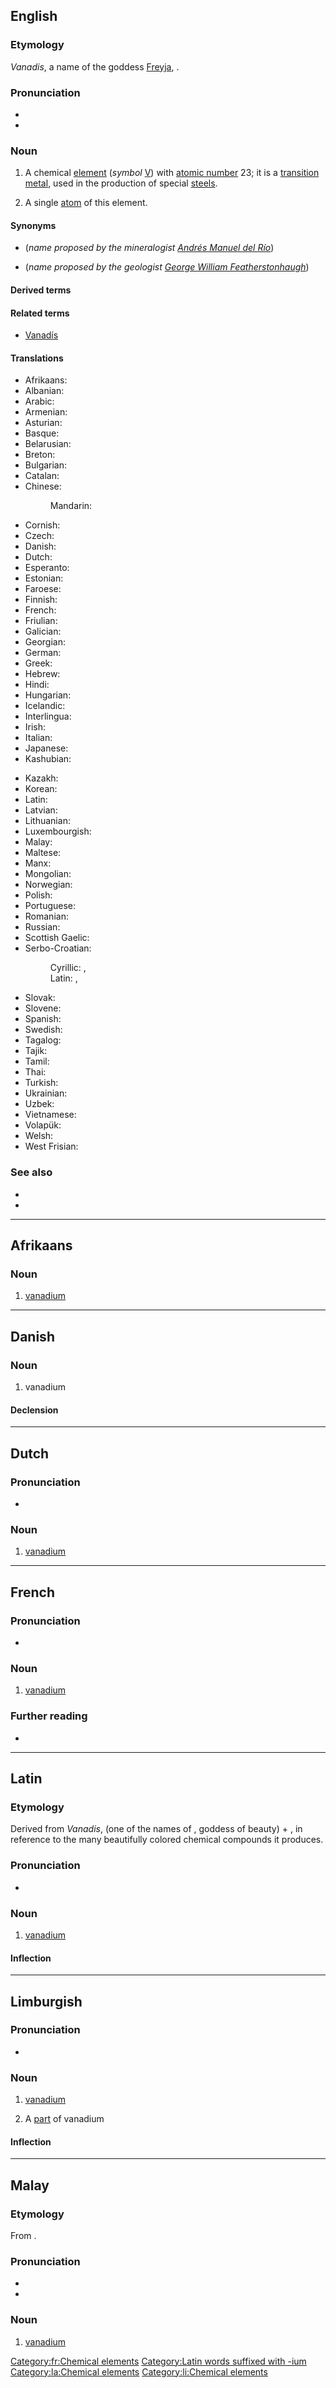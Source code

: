 {{also|Vanadium|vanádium}}
==English==
{{elements|V|titanium|Ti|chromium|Cr}}

===Etymology===
''Vanadis'', a name of the goddess [[Freyja]], {{suffix|en||ium}}.

===Pronunciation===
* {{IPA|/vəˈneɪdi.əm/|lang=en}}
* {{audio|En-us-vanadium.ogg|Audio (US)|lang=en}}

===Noun===
{{wikipedia}}
{{en-noun|~}}

# {{senseid|en|Q722}}A chemical [[element]] (''symbol'' [[V]]) with [[atomic number]] 23; it is a [[transition metal]], used in the production of special [[steel]]s.
# {{lb|en|countable}} A single [[atom]] of this element.

====Synonyms====
* {{l|en|panchromium}} (''name proposed by the mineralogist [[w:Andrés Manuel del Río|Andrés Manuel del Río]]'')
* {{l|en|rionium}} (''name proposed by the geologist [[w:George William Featherstonhaugh|George William Featherstonhaugh]]'')

====Derived terms====
{{der3|lang=en|[[ferrovanadium]]
|[[vanadate]]
|[[vanadian]]
|[[vanadiate]]
|[[vanadic]]
|[[vanadinite]]
|[[vanadious]]
|[[vanadite]]
|[[vanadium-50]]
|[[vanadium-51]]
|[[vanadium-associated protein]]
|[[vanadium bromoperoxidase]]
|[[vanadium carbide]]
|[[vanadium carbonyl]]
|[[vanadium chloride]]
|[[vanadium chromagen]]
|[[vanadium dichloride]]
|[[vanadium dioxide]]
|[[vanadium oxide]]
|[[vanadium oxytrichloride]]
|[[vanadium pentachloride]]
|[[vanadium pentoxide]]
|[[vanadium steel]]
|[[vanadium sulfide]], [[vanadium sulphide]]
|[[vanadium tetrachloride]]
|[[vanadium tetraoxide]]
|[[vanadium trichloride]]
|[[vanadium trioxide]]
|[[vanadium trisulfate]], [[vanadium trisulphate]]
|[[vanadocyte]]
|[[vanadous]]
|[[vanadyl]]
}}

====Related terms====
* [[w:Vanadís|Vanadís]]

====Translations====
{{trans-top|id=Q722|chemical element}}
* Afrikaans: {{t+|af|vanadium}}
* Albanian: {{t|sq|vanad}}
* Arabic: {{t|ar|فَنَادْيُوم|tr=fanadyum|m}}
* Armenian: {{t+|hy|վանադիում}}
* Asturian: {{t|ast|vanadiu|m}}
* Basque: {{t|eu|banadioa}}
* Belarusian: {{t|be|вана́дый|m}}
* Breton: {{t|br|vanadiom}}
* Bulgarian: {{t|bg|вана́дий|m}}
* Catalan: {{t+|ca|vanadi|m}}
* Chinese:
*: Mandarin: {{t+|cmn|釩|tr=fán}}
* Cornish: {{t|kw|vanadyum}}
* Czech: {{t+|cs|vanad}}
* Danish: {{t+|da|vanadium}}
* Dutch: {{t+|nl|vanadium|n}}
* Esperanto: {{t+|eo|vanadio}}
* Estonian: {{t+|et|vanaadium}}
* Faroese: {{t|fo|vanadium}}
* Finnish: {{t+|fi|vanadiini}}
* French: {{t+|fr|vanadium|m}}
* Friulian: {{t|fur|vanadi}}
* Galician: {{t+|gl|vanadio|m}}
* Georgian: {{t|ka|ვანადიუმი}}
* German: {{t+|de|Vanadium|n}}
* Greek: {{t+|el|βανάδιο|n}}
* Hebrew: {{t+|he|ונדיום|tr=vanádium}}
* Hindi: {{t|hi|रोचातु}}
* Hungarian: {{t+|hu|vanádium}}
* Icelandic: {{t+|is|vanadín}}
* Interlingua: {{t|ia|vanadium}}
* Irish: {{t+|ga|vanaidiam|m}}
* Italian: {{t+|it|vanadio|m}}
* Japanese: {{t+|ja|バナジウム|tr=banajiumu}}
* Kashubian: {{t|csb|wônôd}}
{{trans-mid}}
* Kazakh: {{t+|kk|ванадий|sc=Cyrl}}
* Korean: {{t+|ko|바나듐}}
* Latin: {{t+|la|vanadium|n}}
* Latvian: {{t|lv|vanādijs}}
* Lithuanian: {{t+|lt|vanadis}}
* Luxembourgish: {{t|lb|Vanadium}}
* Malay: {{t|ms|vanadium}}
* Maltese: {{t|mt|vanadju}}
* Manx: {{t|gv|vanaadjum}}
* Mongolian: {{t|mn|ванади}}
* Norwegian: {{t+|no|vanadium}}
* Polish: {{t+|pl|wanad|m}}
* Portuguese: {{t+|pt|vanádio|m}}
* Romanian: {{t+|ro|vanadiu|n}}
* Russian: {{t+|ru|вана́дий|m}}
* Scottish Gaelic: {{t|gd|vanaidiam}}
* Serbo-Croatian:
*: Cyrillic: {{t|sh|ванадијум|m}}, {{t|sh|ванадиј|m}}
*: Latin: {{t|sh|vanadijum}}, {{t+|sh|vanadij}}
* Slovak: {{t|sk|vanád}}
* Slovene: {{t+|sl|vanadij}}
* Spanish: {{t+|es|vanadio|m}}
* Swedish: {{t+|sv|vanadin|n}}
* Tagalog: {{t|tl|banadyo}}
* Tajik: {{t|tg|vanadi'}}
* Tamil: {{t|ta|பழீயம்}}
* Thai: {{t|th|วาเนเดียม}}
* Turkish: {{t+|tr|vanadyum}}
* Ukrainian: {{t+|uk|вана́дій|m}}
* Uzbek: {{t+|uz|ванадий|tr=vanadiy|sc=Cyrl}}
* Vietnamese: {{t|vi|vanađi}}
* Volapük: {{t+|vo|vanadin}}
* Welsh: {{t|cy|vanadiwm}}
* West Frisian: {{t|fy|vanadium}}
{{trans-bottom}}

===See also===
* {{l|en|carnotite}}
* {{l|en|patronite}}

----

==Afrikaans==
{{elements|V|titaan|Ti|chroom|Cr|lang=af}}

===Noun===
{{af-noun|-}}

# [[#English|vanadium]]

----

==Danish==

===Noun===
{{da-noun}}

# vanadium

====Declension====
{{da-decl|et|dc=1|n=sg}}

----

==Dutch==
{{wikipedia|lang=nl}}
{{elements|V|titanium|Ti|chroom|Cr|lang=nl}}

===Pronunciation===
* {{audio|Nl-vanadium.ogg|Audio|lang=nl}}

===Noun===
{{nl-noun|n|-|-}}

# [[#English|vanadium]]

----

==French==
{{wikipedia|lang=fr}}

===Pronunciation===
* {{fr-IPA}}

===Noun===
{{fr-noun|m|-}}

# [[#English|vanadium]]

===Further reading===
* {{R:TLFi}}

[[Category:fr:Chemical elements]]

----

==Latin==

===Etymology===
Derived from {{etyl|non|la}} ''Vanadis'', (one of the names of {{w|Freyja}}, goddess of beauty) + {{m|la|-ium|pos=chemical element suffix}}, in reference to the many beautifully colored chemical compounds it produces.

===Pronunciation===
* {{la-IPA|eccl=yes}}

===Noun===
{{la-noun|vanadium|vanadiī|n|second}}
{{wikipedia|lang=la}}

# {{lb|la|New Latin}} [[#English|vanadium]]

====Inflection====
{{la-decl-2nd-N|vanadi}}

[[Category:Latin words suffixed with -ium]]
[[Category:la:Chemical elements]]

----

==Limburgish==

===Pronunciation===
* {{IPA|[ʋɑˈnaː˨ɖɔ˧m]|lang=li}}

===Noun===
{{li-noun|g=n}}

# {{lb|li|uncountable}} [[vanadium#English|vanadium]]
# A [[part]] of vanadium

====Inflection====
{{li-decl-noun-um|vanadi}}

[[Category:li:Chemical elements]]

----

==Malay==
{{wikipedia|lang=ms}}
{{elements|V|titanium|Ti|kromium|Cr|lang=ms}}

===Etymology===
From {{etyl|en|ms}} {{m|en|vanadium}}.

===Pronunciation===
* {{IPA|[vanadiom]|[vanadiəm]|[vənediəm]|lang=ms}}
* {{rhymes|iom|jom|om|lang=ms}}

===Noun===
{{head|ms|noun}}

# [[#English|vanadium]] {{gloss|chemical element}}